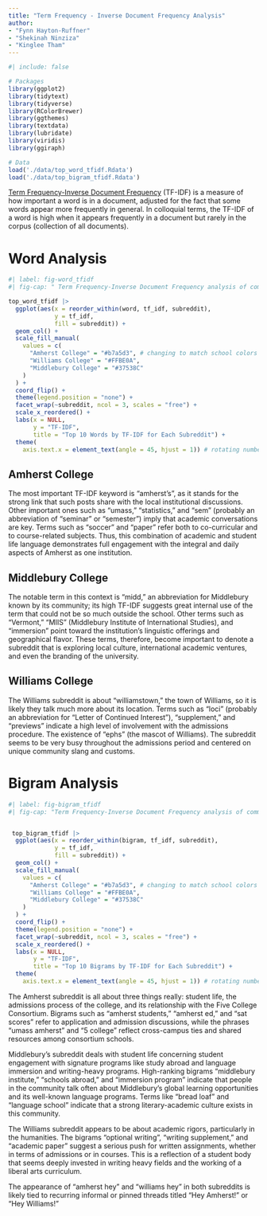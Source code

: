 ```yaml
---
title: "Term Frequency - Inverse Document Frequency Analysis"
author: 
- "Fynn Hayton-Ruffner"
- "Shekinah Ninziza"
- "Kinglee Tham"
---
```


```r
#| include: false

# Packages
library(ggplot2)
library(tidytext)
library(tidyverse)
library(RColorBrewer)
library(ggthemes)
library(textdata)
library(lubridate)
library(viridis)
library(ggiraph)

# Data 
load('./data/top_word_tfidf.Rdata')
load('./data/top_bigram_tfidf.Rdata')

```

[Term Frequency-Inverse Document Frequency](https://en.wikipedia.org/wiki/Tf%E2%80%93idf) (TF-IDF) is a measure of how important a word is in a document, adjusted for the fact that some words appear more frequently in general. In colloquial terms, the TF-IDF of a word is high when it appears frequently in a document but rarely in the corpus (collection of all documents).

# Word Analysis

```r
#| label: fig-word_tfidf
#| fig-cap: " Term Frequency-Inverse Document Frequency analysis of common single words for Amherst,Williams and Middleburry subreddits( Note: pay careful attention to the scales!)"

top_word_tfidf |>
  ggplot(aes(x = reorder_within(word, tf_idf, subreddit),
             y = tf_idf,
             fill = subreddit)) +
  geom_col() +
  scale_fill_manual(
    values = c(
      "Amherst College" = "#b7a5d3", # changing to match school colors
      "Williams College" = "#FFBE0A",             
      "Middlebury College" = "#37538C"              
    )
  ) +
  coord_flip() +
  theme(legend.position = "none") +
  facet_wrap(~subreddit, ncol = 3, scales = "free") +
  scale_x_reordered() +
  labs(x = NULL, 
       y = "TF-IDF",
       title = "Top 10 Words by TF-IDF for Each Subreddit") +
  theme(
    axis.text.x = element_text(angle = 45, hjust = 1)) # rotating numbers

```

## Amherst College

The most important TF-IDF keyword is "amherst's", as it stands for the strong link that such posts share with the local institutional discussions. Other important ones such as "umass," "statistics," and "sem" (probably an abbreviation of "seminar" or "semester") imply that academic conversations are key. Terms such as "soccer" and "paper" refer both to co-curricular and to course-related subjects. Thus, this combination of academic and student life language demonstrates full engagement with the integral and daily aspects of Amherst as one institution.

## Middlebury College

The notable term in this context is "midd," an abbreviation for Middlebury known by its community; its high TF-IDF suggests great internal use of the term that could not be so much outside the school. Other terms such as "Vermont," "MIIS" (Middlebury Institute of International Studies), and "immersion" point toward the institution's linguistic offerings and geographical flavor. These terms, therefore, become important to denote a subreddit that is exploring local culture, international academic ventures, and even the branding of the university.

## Williams College

The Williams subreddit is about "williamstown," the town of Williams, so it is likely they talk much more about its location. Terms such as "loci" (probably an abbreviation for "Letter of Continued Interest"), "supplement," and "previews" indicate a high level of involvement with the admissions procedure. The existence of "ephs" (the mascot of Williams). The subreddit seems to be very busy throughout the admissions period and centered on unique community slang and customs.

# Bigram Analysis

```r
#| label: fig-bigram_tfidf
#| fig-cap: "Term Frequency-Inverse Document Frequency analysis of common two-word combinations for Amherst, Williams and Middleburry subreddits(Note: pay careful attention to the scales!)"


 top_bigram_tfidf |>
  ggplot(aes(x = reorder_within(bigram, tf_idf, subreddit),
             y = tf_idf,
             fill = subreddit)) +
  geom_col() +
  scale_fill_manual(
    values = c(
      "Amherst College" = "#b7a5d3", # changing to match school colors
      "Williams College" = "#FFBE0A",             
      "Middlebury College" = "#37538C"               
    )
  ) +
  coord_flip() +
  theme(legend.position = "none") +
  facet_wrap(~subreddit, ncol = 3, scales = "free") +
  scale_x_reordered() +
  labs(x = NULL, 
       y = "TF-IDF",
       title = "Top 10 Bigrams by TF-IDF for Each Subreddit") +
  theme(
    axis.text.x = element_text(angle = 45, hjust = 1)) # rotating numbers

```

The Amherst subreddit is all about three things really: student life, the admissions process of the college, and its relationship with the Five College Consortium. Bigrams such as "amherst students," "amherst ed," and "sat scores" refer to application and admission discussions, while the phrases "umass amherst" and "5 college" reflect cross-campus ties and shared resources among consortium schools.

Middlebury's subreddit deals with student life concerning student engagement with signature programs like study abroad and language immersion and writing-heavy programs. High-ranking bigrams "middlebury institute," "schools abroad," and "immersion program" indicate that people in the community talk often about Middlebury's global learning opportunities and its well-known language programs. Terms like "bread loaf" and "language school" indicate that a strong literary-academic culture exists in this community.

The Williams subreddit appears to be about academic rigors, particularly in the humanities. The bigrams "optional writing", "writing supplement," and "academic paper" suggest a serious push for written assignments, whether in terms of admissions or in courses. This is a reflection of a student body that seems deeply invested in writing heavy fields and the working of a liberal arts curriculum.

The appearance of “amherst hey” and “williams hey” in both subreddits is likely tied to recurring informal or pinned threads titled “Hey Amherst!” or “Hey Williams!”

